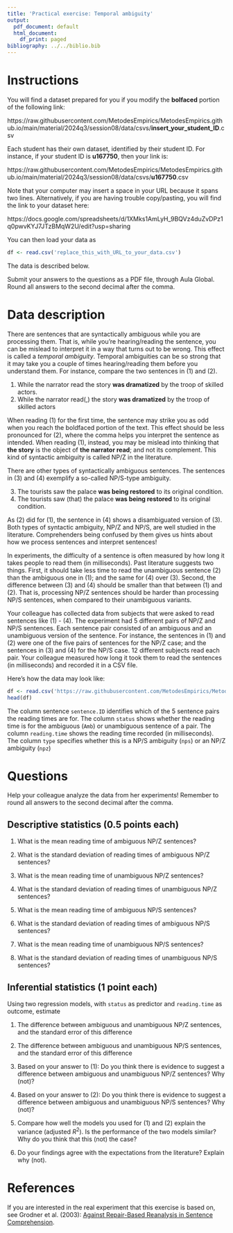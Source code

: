 ```yaml
---
title: 'Practical exercise: Temporal ambiguity'
output:
  pdf_document: default
  html_document:
    df_print: paged
bibliography: ../../biblio.bib
---
```


# Instructions

You will find a dataset prepared for you if you modify the **bolfaced** portion of the following link:

https://raw.githubusercontent.com/MetodesEmpirics/MetodesEmpirics.github.io/main/material/2024q3/session08/data/csvs/**insert_your_student_ID**.csv

Each student has their own dataset, identified by their student ID. For instance, if your student ID is **u167750**, then your link is:

https://raw.githubusercontent.com/MetodesEmpirics/MetodesEmpirics.github.io/main/material/2024q3/session08/data/csvs/**u167750**.csv

Note that your computer may insert a space in your URL because it spans two lines. Alternatively, if you are having trouble copy/pasting, you will find the link to your dataset here:

https://docs.google.com/spreadsheets/d/1XMks1AmLyH_9BQVz4duZvDPz1q0pwvKYJ7JTzBMqW2U/edit?usp=sharing

You can then load your data as

```r
df <- read.csv('replace_this_with_URL_to_your_data.csv')
```
The data is described below.

Submit your answers to the questions as a PDF file, through Aula Global. Round all answers to the second decimal after the comma.

# Data description
There are sentences that are syntactically ambiguous while you are processing them. That is, while you're hearing/reading the sentence, you can be mislead to interpret it in a way that turns out to be wrong. This effect is called a *temporal ambiguity*. Temporal ambiguities can be so strong that it may take you a couple of times hearing/reading them before you understand them. For instance, compare the two sentences in (1) and (2).

  1. While the narrator read the story **was dramatized** by the troop of skilled actors.
  2. While the narrator read(,) the story **was dramatized** by the troop of skilled actors

When reading (1) for the first time, the sentence may strike you as odd when you reach the boldfaced portion of the text. This effect should be less pronounced for (2), where the comma helps you interpret the sentence as intended. When reading (1), instead, you may be mislead into thinking that **the story** is the object of **the narrator read**; and not its complement. This kind of syntactic ambiguity is called NP/Z in the literature.

There are other types of syntactically ambiguous sentences. The sentences in (3) and (4) exemplify a so-called NP/S-type ambiguity.

  3. The tourists saw the palace **was being restored** to its original condition.
  4. The tourists saw (that) the palace **was being restored** to its original condition.

As (2) did for (1), the sentence in (4) shows a disambiguated version of (3). Both types of syntactic ambiguity, NP/Z and NP/S, are well studied in the literature. Comprehenders being confused by them gives us hints about how we process sentences and interpret sentences!

In experiments, the difficulty of a sentence is often measured by how long it takes people to read them (in milliseconds). Past literature suggests two things. First, it should take less time to read the unambiguous sentence (2) than the ambiguous one in (1); and the same for (4) over (3). Second, the difference between (3) and (4) should be smaller than that between (1) and (2). That is, processing NP/Z sentences should be harder than processing NP/S sentences, when compared to their unambiguous variants. 

Your colleague has collected data from subjects that were asked to read sentences like (1) - (4). The experiment had 5 different pairs of NP/Z and NP/S sentences. Each sentence pair consisted of an ambiguous and an unambiguous version of the sentence. For instance, the sentences in (1) and (2) were one of the five pairs of sentences for the NP/Z case; and the sentences in (3) and (4) for the NP/S case. 12 different subjects read each pair. Your colleague measured how long it took them to read the sentences (in milliseconds) and recorded it in a CSV file.

Here's how the data may look like:

```r
df <- read.csv('https://raw.githubusercontent.com/MetodesEmpirics/MetodesEmpirics.github.io/main/material/2024q3/session08/data/csvs/u167750.csv')
head(df)
```

The column sentence `sentence.ID` identifies which of the 5 sentence pairs the reading times are for. The column `status` shows whether the reading time is for the ambiguous (`Amb`) or unambiguous sentence of a pair. The column `reading.time` shows the reading time recorded (in milliseconds). The column `type` specifies whether this is a NP/S ambiguity (`nps`) or an NP/Z ambiguity (`npz`)  


# Questions

Help your colleague analyze the data from her experiments! Remember to round all answers to the second decimal after the comma.

## Descriptive statistics (0.5 points each)

1. What is the mean reading time of ambiguous NP/Z sentences?

2. What is the standard deviation of reading times of ambiguous NP/Z sentences?

3. What is the mean reading time of unambiguous NP/Z sentences?

4. What is the standard deviation of reading times of unambiguous NP/Z sentences?

5. What is the mean reading time of ambiguous NP/S sentences?

6. What is the standard deviation of reading times of ambiguous NP/S sentences?

7. What is the mean reading time of unambiguous NP/S sentences?

8. What is the standard deviation of reading times of unambiguous NP/S sentences?

## Inferential statistics (1 point each)

Using two regression models, with `status` as predictor and `reading.time` as outcome, estimate

1. The difference between ambiguous and unambiguous NP/Z sentences, and the standard error of this difference

2. The difference between ambiguous and unambiguous NP/S sentences, and the standard error of this difference

3. Based on your answer to (1): Do you think there is evidence to suggest a difference between ambiguous and unambiguous NP/Z sentences? Why (not)? 
 
4. Based on your answer to (2): Do you think there is evidence to suggest a difference between ambiguous and unambiguous NP/S sentences? Why (not)? 

5. Compare how well the models you used for (1) and (2) explain the variance (adjusted $R^2$). Is the performance of the two models similar? Why do you think that this (not) the case?

6. Do your findings agree with the expectations from the literature? Explain why (not).

# References

If you are interested in the real experiment that this exercise is based on, see Grodner et al. (2003): [Against Repair-Based Reanalysis in Sentence Comprehension](https://tedlab.mit.edu/tedlab_website/researchpapers/Grodner_et_al_2003_JPR.pdf).
